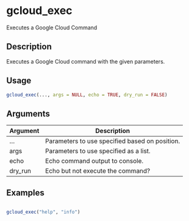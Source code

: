 # gcloud_exec


Executes a Google Cloud Command




## Description

Executes a Google Cloud command with the given parameters.





## Usage
```r
gcloud_exec(..., args = NULL, echo = TRUE, dry_run = FALSE)
```




## Arguments


Argument      |Description
------------- |----------------
... | Parameters to use specified based on position.
args | Parameters to use specified as a list.
echo | Echo command output to console.
dry_run | Echo but not execute the command?






## Examples

```r

gcloud_exec("help", "info")

```




